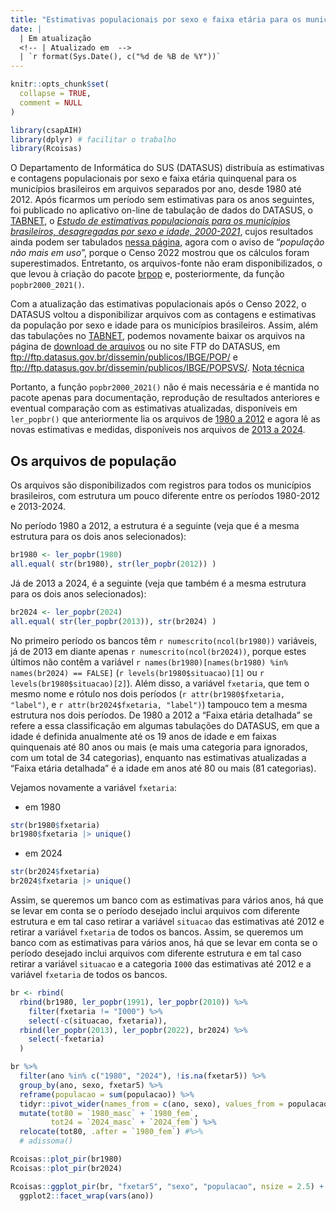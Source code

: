 ```yaml
---
title: "Estimativas populacionais por sexo e faixa etária para os municípios brasileiros, 1980 - 2024."
date: |
  | Em atualização
  <!-- | Atualizado em  -->
  | `r format(Sys.Date(), c("%d de %B de %Y"))`
---
```


```r
knitr::opts_chunk$set(
  collapse = TRUE,
  comment = NULL
)
```

```r
library(csapAIH)
library(dplyr) # facilitar o trabalho
library(Rcoisas) 
```

O Departamento de Informática do SUS (DATASUS) distribuía as estimativas e contagens populacionais por sexo e faixa etária quinquenal para os municípios brasileiros em arquivos separados por ano, desde 1980 até 2012. Após ficarmos um período sem estimativas para os anos seguintes, foi publicado no aplicativo on-line de tabulação de dados do DATASUS, o [TABNET](https://datasus.saude.gov.br/informacoes-de-saude-tabnet/), o [*Estudo de estimativas populacionais para os municípios brasileiros, desagregadas por sexo e idade, 2000-2021*](http://tabnet.datasus.gov.br/cgi/IBGE/NT-POPULACAO-RESIDENTE-2000-2021.PDF), cujos resultados ainda podem ser tabulados [nessa página](http://tabnet.datasus.gov.br/cgi/deftohtm.exe?ibge/cnv/popsvsbr.def), agora com o aviso de "*população não mais em uso*", porque o Censo 2022 mostrou que os cálculos foram superestimados. Entretanto, os arquivos-fonte não eram disponibilizados, o que levou à criação do pacote [brpop](https://rfsaldanha.github.io/brpop/) e, posteriormente, da função `popbr2000_2021()`.

Com a atualização das estimativas populacionais após o Censo 2022, o DATASUS voltou a disponibilizar arquivos com as contagens e estimativas da população por sexo e idade para os municípios brasileiros. Assim, 
além das tabulações no [TABNET](http://tabnet.datasus.gov.br/cgi/deftohtm.exe?ibge/cnv/popsvs2024br.def),
podemos novamente baixar os arquivos na página de [download de arquivos](página) ou no site FTP do DATASUS, em <ftp://ftp.datasus.gov.br/dissemin/publicos/IBGE/POP/> e <ftp://ftp.datasus.gov.br/dissemin/publicos/IBGE/POPSVS/>. [Nota técnica](http://tabnet.datasus.gov.br/cgi/IBGE/NT-POPULACAO-RESIDENTE-2000-2024.PDF)

Portanto, a função `popbr2000_2021()` não é mais necessária e é mantida no pacote apenas para documentação, reprodução de resultados anteriores e eventual comparação com as estimativas atualizadas, disponíveis em `ler_popbr()` que anteriormente lia os arquivos de [1980 a 2012](ftp://ftp.datasus.gov.br/dissemin/publicos/IBGE/POP/) e agora lê as novas estimativas e medidas, disponíveis nos arquivos de [2013 a 2024](ftp://ftp.datasus.gov.br/dissemin/publicos/IBGE/POPSVS/).

## Os arquivos de população

Os arquivos são disponibilizados com registros para todos os municípios brasileiros, com estrutura um pouco diferente entre os períodos 1980-2012 e 2013-2024.

No período 1980 a 2012, a estrutura é a seguinte (veja que é a mesma estrutura para os dois anos selecionados):
```r
br1980 <- ler_popbr(1980)
all.equal( str(br1980), str(ler_popbr(2012)) )
```

Já de 2013 a 2024, é a seguinte (veja que também é a mesma estrutura para os dois anos selecionados):
```r
br2024 <- ler_popbr(2024)
all.equal( str(ler_popbr(2013)), str(br2024) )
```

No primeiro período os bancos têm `r numescrito(ncol(br1980))` variáveis, já de 2013 em diante apenas `r numescrito(ncol(br2024))`, porque estes últimos não contêm a variável ``r names(br1980)[names(br1980) %in% names(br2024) == FALSE]`` (`r levels(br1980$situacao)[1]` ou `r levels(br1980$situacao)[2]`). Além disso, a variável `fxetaria`, que tem o mesmo nome e rótulo nos dois períodos (`r attr(br1980$fxetaria, "label")`, e `r attr(br2024$fxetaria, "label")`) tampouco tem a mesma estrutura nos dois períodos. De 1980 a 2012 a "Faixa etária detalhada" se refere a essa classificação em algumas tabulações do DATASUS, em que a idade é definida anualmente até os 19 anos de idade e em faixas quinquenais até 80 anos ou mais (e mais uma categoria para ignorados, com um total de 34 categorias), enquanto nas estimativas atualizadas a "Faixa etária detalhada" é a idade em anos até 80 ou mais (81 categorias).

Vejamos novamente a variável `fxetaria`:

 - em 1980
```r
str(br1980$fxetaria)
br1980$fxetaria |> unique()
```

 - em 2024
```r
str(br2024$fxetaria)
br2024$fxetaria |> unique()
```

Assim, se queremos um banco com as estimativas para vários anos, há que se levar em conta se o período desejado inclui arquivos com diferente estrutura e em tal caso retirar a variável `situacao` das estimativas até 2012 e retirar a variável `fxetaria` de todos os bancos.
Assim, se queremos um banco com as estimativas para vários anos, há que se levar em conta se o período desejado inclui arquivos com diferente estrutura e em tal caso retirar a variável `situacao` e a categoria `I000` das estimativas até 2012 e a variável `fxetaria` de todos os bancos.


```r
br <- rbind(
  rbind(br1980, ler_popbr(1991), ler_popbr(2010)) %>%
    filter(fxetaria != "I000") %>% 
    select(-c(situacao, fxetaria)),
  rbind(ler_popbr(2013), ler_popbr(2022), br2024) %>% 
    select(-fxetaria)
  )
```


```r
br %>% 
  filter(ano %in% c("1980", "2024"), !is.na(fxetar5)) %>% 
  group_by(ano, sexo, fxetar5) %>% 
  reframe(populacao = sum(populacao)) %>% 
  tidyr::pivot_wider(names_from = c(ano, sexo), values_from = populacao) %>% 
  mutate(tot80 = `1980_masc` + `1980_fem`,
         tot24 = `2024_masc` + `2024_fem`) %>% 
  relocate(tot80, .after = `1980_fem`) #%>% 
  # adissoma()
```

```r
Rcoisas::plot_pir(br1980)
Rcoisas::plot_pir(br2024)
```

```r
Rcoisas::ggplot_pir(br, "fxetar5", "sexo", "populacao", nsize = 2.5) +
  ggplot2::facet_wrap(vars(ano))
```

